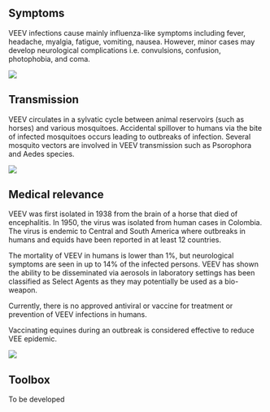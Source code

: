 ::: {.panel-tabset}

## Symptoms

::: {.grid}

::: {.g-col-4}
VEEV infections cause mainly influenza-like symptoms including fever, headache, myalgia, fatigue, vomiting, nausea. However, minor cases may develop neurological complications i.e. convulsions, confusion, photophobia, and coma.
:::

::: {.g-col-8}

![](VEEV disease.png)

:::

:::

## Transmission

::: {.grid}

::: {.g-col-4}
VEEV circulates in a sylvatic cycle between animal reservoirs (such as horses) and various mosquitoes. Accidental spillover to humans via the bite of infected mosquitoes occurs leading to outbreaks of infection. Several mosquito vectors are involved in VEEV transmission such as Psorophora and Aedes species.
:::

::: {.g-col-8}

![](VEEV transmission.png)

:::

:::

## Medical relevance

::: {.grid}

::: {.g-col-6}
VEEV was first isolated in 1938 from the brain of a horse that died of encephalitis. In 1950, the virus was isolated from human cases in Colombia. The virus is endemic to Central and South America where outbreaks in humans and equids have been reported in at least 12 countries.

The mortality of VEEV in humans is lower than 1%, but neurological symptoms are seen in up to 14% of the infected persons. 
VEEV has shown the ability to be disseminated via aerosols in laboratory settings has been classified as Select Agents as they may potentially be used as a bio-weapon.

Currently, there is no approved antiviral or vaccine for treatment or prevention of VEEV infections in humans.

Vaccinating equines during an outbreak is considered effective to reduce VEE epidemic. 
:::

::: {.g-col-6}
![](VEEV-map.png)
:::

:::

## Toolbox

To be developed

:::

